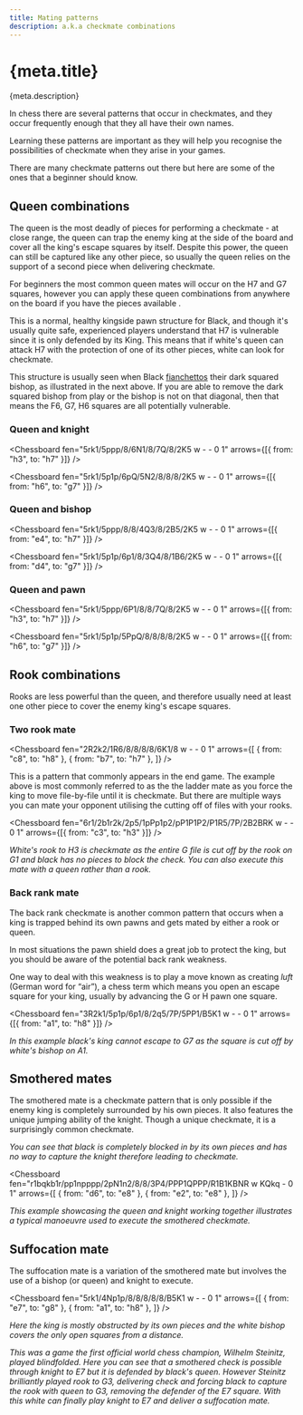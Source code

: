 ```yaml
---
title: Mating patterns
description: a.k.a checkmate combinations
---
```



# {meta.title}

<p className="lead">{meta.description}</p>

In chess there are several patterns that occur in checkmates, and they occur frequently enough that they all have their own names.

Learning these patterns are important as they will help you recognise the possibilities of checkmate when they arise in your games.

There are many checkmate patterns out there but here are some of the ones that a beginner should know.

## Queen combinations

The queen is the most deadly of pieces for performing a checkmate - at close range, the queen can trap the enemy king at the side of the board and cover all the king's escape squares by itself. Despite this power, the queen can still be captured like any other piece, so usually the queen relies on the support of a second piece when delivering checkmate.

For beginners the most common queen mates will occur on the H7 and G7 squares, however you can apply these queen combinations from anywhere on the board if you have the pieces available .

<Chessboard fen="5rk1/5ppp/8/8/8/8/8/8 w - - 0 1">
  <DangerMarker slot="h7" />
  <DangerMarker slot="g7" />
</Chessboard>

This is a normal, healthy kingside pawn structure for Black, and though it's usually quite safe, experienced players understand that H7 is vulnerable since it is only defended by its King. This means that if white's queen can attack H7 with the protection of one of its other pieces, white can look for checkmate.

<Chessboard fen="5rk1/5pbp/6p1/8/8/8/8/8 w - - 0 1">
  <DangerMarker slot="h6" />
  <DangerMarker slot="g7" />
  <DangerMarker slot="f6" />
</Chessboard>

This structure is usually seen when Black [fianchettos](https://en.wikipedia.org/wiki/Fianchetto) their dark squared bishop, as illustrated in the next above. If you are able to remove the dark squared bishop from play or the bishop is not on that diagonal, then that means the F6, G7, H6 squares are all potentially vulnerable.

### Queen and knight

<div className="flex flex-col gap-4">

<Chessboard
  fen="5rk1/5ppp/8/6N1/8/7Q/8/2K5 w - - 0 1"
  arrows={[{ from: "h3", to: "h7" }]}
/>

<Chessboard
  fen="5rk1/5p1p/6pQ/5N2/8/8/8/2K5 w - - 0 1"
  arrows={[{ from: "h6", to: "g7" }]}
/>

</div>

### Queen and bishop

<div className="flex flex-col gap-4">

<Chessboard
  fen="5rk1/5ppp/8/8/4Q3/8/2B5/2K5 w - - 0 1"
  arrows={[{ from: "e4", to: "h7" }]}
/>

<Chessboard
  fen="5rk1/5p1p/6p1/8/3Q4/8/1B6/2K5 w - - 0 1"
  arrows={[{ from: "d4", to: "g7" }]}
/>

</div>

### Queen and pawn

<div className="flex flex-col gap-4">

<Chessboard
  fen="5rk1/5ppp/6P1/8/8/7Q/8/2K5 w - - 0 1"
  arrows={[{ from: "h3", to: "h7" }]}
/>

<Chessboard
  fen="5rk1/5p1p/5PpQ/8/8/8/8/2K5 w - - 0 1"
  arrows={[{ from: "h6", to: "g7" }]}
/>

</div>

## Rook combinations

Rooks are less powerful than the queen, and therefore usually need at least one other piece to cover the enemy king's escape squares.

### Two rook mate

<Chessboard
  fen="2R2k2/1R6/8/8/8/8/6K1/8 w - - 0 1"
  arrows={[
    { from: "c8", to: "h8" },
    { from: "b7", to: "h7" },
  ]}
/>

This is a pattern that commonly appears in the end game. The example above is most commonly referred to as the the ladder mate as you force the king to move file-by-file until it is checkmate. But there are multiple ways you can mate your opponent utilising the cutting off of files with your rooks.

<Chessboard
  fen="6r1/2b1r2k/2p5/1pPp1p2/pP1P1P2/P1R5/7P/2B2BRK w - - 0 1"
  arrows={[{ from: "c3", to: "h3" }]}
/>

_White's rook to H3 is checkmate as the entire G file is cut off by the rook on G1 and black has no pieces to block the check. You can also execute this mate with a queen rather than a rook._

### Back rank mate

The back rank checkmate is another common pattern that occurs when a king is trapped behind its own pawns and gets mated by either a rook or queen.

<Chessboard fen="6k1/5ppp/8/8/8/8/5PPP/3q2K1 w - - 0 1" />

In most situations the pawn shield does a great job to protect the king, but you should be aware of the potential back rank weakness.

One way to deal with this weakness is to play a move known as creating _luft_ (German word for “air”), a chess term which means you open an escape square for your king, usually by advancing the G or H pawn one square.

<Chessboard
  fen="3R2k1/5p1p/6p1/8/2q5/7P/5PP1/B5K1 w - - 0 1"
  arrows={[{ from: "a1", to: "h8" }]}
/>

_In this example black's king cannot escape to G7 as the square is cut off by white's bishop on A1._

## Smothered mates

The smothered mate is a checkmate pattern that is only possible if the enemy king is completely surrounded by his own pieces. It also features the unique jumping ability of the knight. Though a unique checkmate, it is a surprisingly common checkmate.

<Chessboard fen="6rk/5Npp/8/8/8/8/8/6K1 w - - 0 1">
  <CheckMarker slot="h8" />
</Chessboard>

_You can see that black is completely blocked in by its own pieces and has no way to capture the knight therefore leading to checkmate._

<Chessboard
  fen="r1bqkb1r/pp1npppp/2pN1n2/8/8/3P4/PPP1QPPP/R1B1KBNR w KQkq - 0 1"
  arrows={[
    { from: "d6", to: "e8" },
    { from: "e2", to: "e8" },
  ]}
/>

_This example showcasing the queen and knight working together illustrates a typical manoeuvre used to execute the smothered checkmate._

## Suffocation mate

The suffocation mate is a variation of the smothered mate but involves the use of a bishop (or queen) and knight to execute.

<Chessboard
  fen="5rk1/4Np1p/8/8/8/8/8/B5K1 w - - 0 1"
  arrows={[
    { from: "e7", to: "g8" },
    { from: "a1", to: "h8" },
  ]}
/>

_Here the king is mostly obstructed by its own pieces and the white bishop covers the only open squares from a distance._

<PlayMoves moves={steinitzGame} />

_This was a game the first official world chess champion, Wilhelm Steinitz, played blindfolded. Here you can see that a smothered check is possible through knight to E7 but it is defended by black's queen. However Steinitz brilliantly played rook to G3, delivering check and forcing black to capture the rook with queen to G3, removing the defender of the E7 square. With this white can finally play knight to E7 and deliver a suffocation mate._
